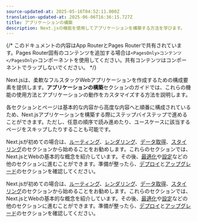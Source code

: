 ```yaml
---
source-updated-at: 2025-05-16T04:52:11.000Z
translation-updated-at: 2025-06-06T16:36:15.727Z
title: アプリケーションの構築
description: Next.jsの機能を使用してアプリケーションを構築する方法を学びます。
---
```


{/* このドキュメントの内容はApp RouterとPages Routerで共有されています。Pages Router固有のコンテンツを追加する場合は`<PagesOnly>コンテンツ</PagesOnly>`コンポーネントを使用してください。共有コンテンツはコンポーネントでラップしないでください。 */}

Next.jsは、柔軟なフルスタックWebアプリケーションを作成するための構成要素を提供します。**アプリケーションの構築**セクションのガイドでは、これらの機能の使用方法とアプリケーションの動作をカスタマイズする方法を説明します。

各セクションとページは基本的な内容から高度な内容へと順番に構成されているため、Next.jsアプリケーションを構築する際にステップバイステップで進めることができます。ただし、任意の順序で読み進めたり、ユースケースに該当するページをスキップしたりすることも可能です。

<AppOnly>

Next.jsが初めての場合は、[ルーティング](/docs/app/building-your-application/routing)、[レンダリング](/docs/app/building-your-application/rendering)、[データ取得](/docs/app/building-your-application/data-fetching)、[スタイリング](/docs/app/building-your-application/styling)のセクションから始めることをお勧めします。これらのセクションでは、Next.jsとWebの基本的な概念を紹介しています。その後、[最適化](/docs/app/building-your-application/optimizing)や[設定](/docs/app/building-your-application/configuring)などの他のセクションに進むことができます。準備が整ったら、[デプロイ](/docs/app/building-your-application/deploying)と[アップグレード](/docs/app/building-your-application/upgrading)のセクションを確認してください。

</AppOnly>

<PagesOnly>

Next.jsが初めての場合は、[ルーティング](/docs/pages/building-your-application/routing)、[レンダリング](/docs/pages/building-your-application/rendering)、[データ取得](/docs/pages/building-your-application/data-fetching)、[スタイリング](/docs/pages/building-your-application/styling)のセクションから始めることをお勧めします。これらのセクションでは、Next.jsとWebの基本的な概念を紹介しています。その後、[最適化](/docs/pages/building-your-application/optimizing)や[設定](/docs/pages/building-your-application/configuring)などの他のセクションに進むことができます。準備が整ったら、[デプロイ](/docs/pages/building-your-application/deploying)と[アップグレード](/docs/pages/building-your-application/upgrading)のセクションを確認してください。

</PagesOnly>